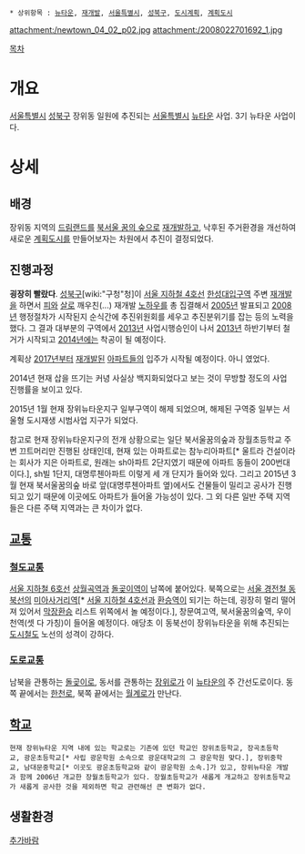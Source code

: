  * 상위항목 : [[뉴타운]], [[재개발]], [[서울특별시]], [[성북구]], [[도시계획]], [[계획도시]]

{{{+1 長位뉴타운 / Jangwi New Town }}}

attachment:/newtown_04_02_p02.jpg
attachment:/2008022701692_1.jpg

[[목차]]

= 개요 =
[[서울특별시]] [[성북구]] 장위동 일원에 추진되는 [[서울특별시]] [[뉴타운]] 사업. 3기 뉴타운 사업이다. 

= 상세 =
== 배경 ==
장위동 지역의 [[드림랜드]]를 [[북서울 꿈의 숲]]으로 [[재개발]]하고, 낙후된 주거환경을 개선하여 새로운 [[계획도시]]를 만들어보자는 차원에서 추진이 결정되었다.

== 진행과정 ==
'''굉장히 빨랐다'''. [[성북구]][wiki:"구청"청]이 [[서울 지하철 4호선]] [[한성대입구역]] 주변 [[재개발]]을 하면서 [[피]]와 [[살]]로 깨우친(...) 재개발 [[노하우]]를 총 집결해서 [[2005년]] 발표되고 [[2008년]] 행정절차가 시작된지 순식간에 추진위원회를 세우고 추진분위기를 잡는 등의 노력을 했다. 그 결과 대부분의 구역에서 [[2013년]] 사업시행승인이 나서 [[2013년]] 하반기부터 철거가 시작되고 [[2014년]]에는 착공이 될 예정이다. 

계획상 [[2017년]]부터 [[재개발]]된 [[아파트]]들의 입주가 시작될 예정이다. 아니 였었다.

2014년 현재 삽을 뜨기는 커녕 사실상 백지화되었다고 보는 것이 무방할 정도의 사업 진행률을 보이고 있다.

2015년 1월 현재 장위뉴타운지구 일부구역이 해제 되었으며, 해제된 구역중 일부는 서울형 도시재생 시범사업 지구가 되었다.

참고로 현재 장위뉴타운지구의 전개 상황으로는 일단 북서울꿈의숲과 장월초등학교 주변 끄트머리만 진행된 상태인데, 현재 있는 아파트로는 참누리아파트[* 울트라 건설이라는 회사가 지은 아파트로, 원래는 sh아파트 2단지였기 때문에 아파트 동들이 200번대이다.], sh빌 1단지, 대명루첸아파트 이렇게 세 개 단지가 들어와 있다. 그리고 2015년 3월 현재 북서울꿈의숲 바로 앞(대명루첸아파트 옆)에서도 건물들이 밀리고 공사가 진행되고 있기 때문에 이곳에도 아파트가 들어올 가능성이 있다. 그 외 다른 일반 주택 지역들은 다른 주택 지역과는 큰 차이가 없다. 
== [[교통]] ==
=== [[철도]][[교통]] ===
[[서울 지하철 6호선]] [[상월곡역]]과 [[돌곶이역]]이 남쪽에 붙어있다. 북쪽으로는 [[서울 경전철 동북선]]의 [[미아사거리역]][* [[서울 지하철 4호선]]과 [[환승역]]이 되기는 하는데, 굉장히 멀리 떨어져 있어서 [[막장환승]] 리스트 위쪽에서 놀 예정이다.], 창문여고역, 북서울꿈의숲역, 우이천역(셋 다 가칭)이 들어올 예정이다. 애당초 이 동북선이 장위뉴타운을 위해 추진되는 [[도시철도]] 노선의 성격이 강하다. 

=== [[도로]][[교통]] ===
남북을 관통하는 [[돌곶이로]], 동서를 관통하는 [[장위로]]가 이 [[뉴타운]]의 주 간선도로이다. 동쪽 끝에서는 [[한천로]], 북쪽 끝에서는 [[월계로]]가 만난다. 

== [[학교]] ==
 현재 장위뉴타운 지역 내에 있는 학교로는 기존에 있던 학교인 장위초등학교, 장곡초등학교, 광운초등학교[* 사립 광운학원 소속으로 광운대학교의 그 광운학원 맞다.], 장위중학교, 남대문중학교[* 이곳도 광운초등학교와 같이 광운학원 소속.]가 있고, 장위뉴타운 개발과 함께 2006년 개교한 장월초등학교가 있다. 장월초등학교가 새롭게 개교하고 장위초등학교가 새롭게 공사한 것을 제외하면 학교 관련해선 큰 변화가 없다. 

== 생활환경 ==
[[추가바람]]
